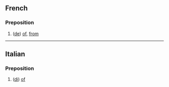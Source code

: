 ==French==
===Preposition===

# ([[de#French|de]]) [[of]], [[from]]
----
==Italian==
===Preposition===

# ([[di]]) [[of]]